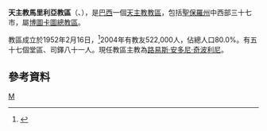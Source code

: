 {{Infobox Roman Catholic diocese
|name=馬里利亞
|jurisdiction=教區
|latin = Dioecesis Mariliensis
|image = 
|caption =
|location = [[巴西|巴西]]
|territory = [[聖保羅州|聖保羅州]]中西部
|population =522,000

|rite = [[罗马礼|罗马礼]]
|patron =
|province = 博圖卡圖
|established = 1952年
|cathedral = 聖本篤主教座堂
|co-cathedral =
|leadership = 主教
|website =[http://www.diocesedemarilia.org.br/ 官方網頁]
|patriarch=
|metropolitan =
|ordinary =路易斯·安多尼·奇波利尼
|coadjutor archbishop =
|coadjutor bishop =
|auxiliary =
|emeritus =
}}
'''天主教馬里利亞教區'''（{{lang-la|Dioecesis Mariliensis}}、{{lang-pt|Diocese de Marília}}），是[[巴西|巴西]]一個[[天主教|天主教]][[教區|教區]]，包括[[聖保羅州|聖保羅州]]中西部三十七市，屬[[天主教博圖卡圖總教區|博圖卡圖總教區]]。

教區成立於1952年2月16日，<ref>{{cite journal
|journal=[[宗座公報|宗座公報]]
|publisher=梵蒂岡出版社
|date=1952年
|volume=44
|title=''Ad Episcoporum munus''
|page=370
|url=http://www.vatican.va/archive/aas/documents/AAS%2044%20%5B1952%5D%20-%20ocr.pdf
|access-date=2014-01-21
|archive-date=2020-02-03
|archive-url=https://web.archive.org/web/20200203063447/http://www.vatican.va/archive/aas/documents/AAS%2044%20%5B1952%5D%20-%20ocr.pdf
|dead-url=no
}}</ref>2004年有教友522,000人，佔總人口80.0%。有五十七個堂區、司鐸八十一人。現任教區主教為[[路易斯·安多尼·奇波利尼|路易斯·安多尼·奇波利尼]]。

==參考資料==
{{reflist}}

[[Category:巴西天主教教區|M]]